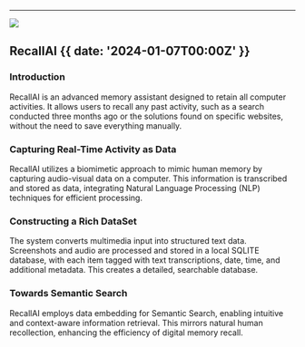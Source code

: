 

---

![](@/images/commit-suggestions.png)

## RecallAI {{ date: '2024-01-07T00:00Z' }}

### Introduction
RecallAI is an advanced memory assistant designed to retain all computer activities. It allows users to recall any past activity, such as a search conducted three months ago or the solutions found on specific websites, without the need to save everything manually.

### Capturing Real-Time Activity as Data
RecallAI utilizes a biomimetic approach to mimic human memory by capturing audio-visual data on a computer. This information is transcribed and stored as data, integrating Natural Language Processing (NLP) techniques for efficient processing.

### Constructing a Rich DataSet
The system converts multimedia input into structured text data. Screenshots and audio are processed and stored in a local SQLITE database, with each item tagged with text transcriptions, date, time, and additional metadata. This creates a detailed, searchable database.

### Towards Semantic Search
RecallAI employs data embedding for Semantic Search, enabling intuitive and context-aware information retrieval. This mirrors natural human recollection, enhancing the efficiency of digital memory recall.